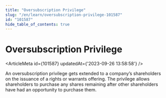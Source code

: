 ```yaml
---
title: "Oversubscription Privilege"
slug: "/en/learn/oversubscription-privilege-101587"
id: "101587"
hide_table_of_contents: true
---
```



# Oversubscription Privilege

<ArticleMeta id={101587} updatedAt={'2023-09-26 13:58:58'} />
<div className='border-solid border-b border-t-0 my-4 border-[var(--ifm-color-gray-300)]' />

An oversubscription privilege gets extended to a company’s shareholders on the issuance of a rights or warrants offering. The privilege allows shareholders to purchase any shares remaining after other shareholders have had an opportunity to purchase them.
